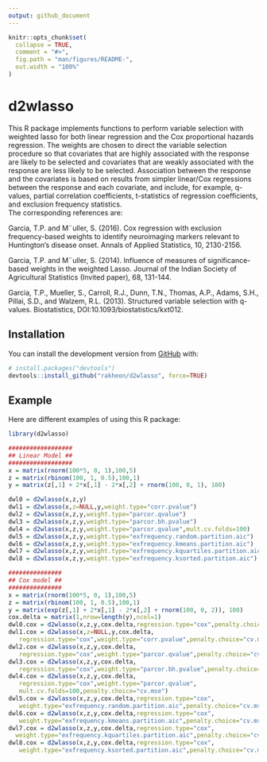 ```yaml
---
output: github_document
---
```


<!-- README.md is generated from README.Rmd. Please edit that file -->

```r
knitr::opts_chunk$set(
  collapse = TRUE,
  comment = "#>",
  fig.path = "man/figures/README-",
  out.width = "100%"
)
```
# d2wlasso

<!-- badges: start -->

This R package implements functions to perform variable selection with weighted lasso for both linear regression
and the Cox proportional hazards regression. The weights are chosen to direct the variable selection procedure
so that covariates that are highly
associated with the response are likely to be selected and covariates that are weakly associated with the response
are less likely to be selected.  Association between the response and the covariates is based on
results from simpler linear/Cox regressions between the response and each covariate, and include, for example,
q-values, partial correlation coefficients, t-statistics of regression coefficients, and exclusion frequency statistics.  
The corresponding references are:

Garcia, T.P. and M¨uller, S. (2016). Cox regression with exclusion frequency-based weights to
identify neuroimaging markers relevant to Huntington’s disease onset. Annals of Applied Statistics, 10, 2130-2156.

Garcia, T.P. and M¨uller, S. (2014). Influence of measures of significance-based weights in the weighted Lasso.
Journal of the Indian Society of Agricultural Statistics (Invited paper), 68, 131-144.

Garcia, T.P., Mueller, S., Carroll, R.J., Dunn, T.N., Thomas, A.P., Adams, S.H., Pillai, S.D., and Walzem, R.L.
(2013). Structured variable selection with q-values. Biostatistics, DOI:10.1093/biostatistics/kxt012.

<!-- badges: end -->

## Installation

You can install the development version from [GitHub](https://github.com/) with:

``` r
# install.packages("devtools")
devtools::install_github("rakheon/d2wlasso", force=TRUE)
```

## Example

Here are different examples of using this R package:
```r
library(d2wlasso)

##################
## Linear Model ##
##################
x = matrix(rnorm(100*5, 0, 1),100,5)
z = matrix(rbinom(100, 1, 0.5),100,1)
y = matrix(z[,1] + 2*x[,1] - 2*x[,2] + rnorm(100, 0, 1), 100)

dwl0 = d2wlasso(x,z,y)
dwl1 = d2wlasso(x,z=NULL,y,weight.type="corr.pvalue")
dwl2 = d2wlasso(x,z,y,weight.type="parcor.qvalue")
dwl3 = d2wlasso(x,z,y,weight.type="parcor.bh.pvalue")
dwl4 = d2wlasso(x,z,y,weight.type="parcor.qvalue",mult.cv.folds=100)
dwl5 = d2wlasso(x,z,y,weight.type="exfrequency.random.partition.aic")
dwl6 = d2wlasso(x,z,y,weight.type="exfrequency.kmeans.partition.aic")
dwl7 = d2wlasso(x,z,y,weight.type="exfrequency.kquartiles.partition.aic")
dwl8 = d2wlasso(x,z,y,weight.type="exfrequency.ksorted.partition.aic")

###############
## Cox model ##
###############
x = matrix(rnorm(100*5, 0, 1),100,5)
z = matrix(rbinom(100, 1, 0.5),100,1)
y = matrix(exp(z[,1] + 2*x[,1] - 2*x[,2] + rnorm(100, 0, 2)), 100)
cox.delta = matrix(1,nrow=length(y),ncol=1)
dwl0.cox = d2wlasso(x,z,y,cox.delta,regression.type="cox",penalty.choice="cv.mse")
dwl1.cox = d2wlasso(x,z=NULL,y,cox.delta,
   regression.type="cox",weight.type="corr.pvalue",penalty.choice="cv.mse")
dwl2.cox = d2wlasso(x,z,y,cox.delta,
   regression.type="cox",weight.type="parcor.qvalue",penalty.choice="cv.mse")
dwl3.cox = d2wlasso(x,z,y,cox.delta,
   regression.type="cox",weight.type="parcor.bh.pvalue",penalty.choice="cv.mse")
dwl4.cox = d2wlasso(x,z,y,cox.delta,
   regression.type="cox",weight.type="parcor.qvalue",
   mult.cv.folds=100,penalty.choice="cv.mse")
dwl5.cox = d2wlasso(x,z,y,cox.delta,regression.type="cox",
   weight.type="exfrequency.random.partition.aic",penalty.choice="cv.mse")
dwl6.cox = d2wlasso(x,z,y,cox.delta,regression.type="cox",
   weight.type="exfrequency.kmeans.partition.aic",penalty.choice="cv.mse")
dwl7.cox = d2wlasso(x,z,y,cox.delta,regression.type="cox",
  weight.type="exfrequency.kquartiles.partition.aic",penalty.choice="cv.mse")
dwl8.cox = d2wlasso(x,z,y,cox.delta,regression.type="cox",
   weight.type="exfrequency.ksorted.partition.aic",penalty.choice="cv.mse")

```

